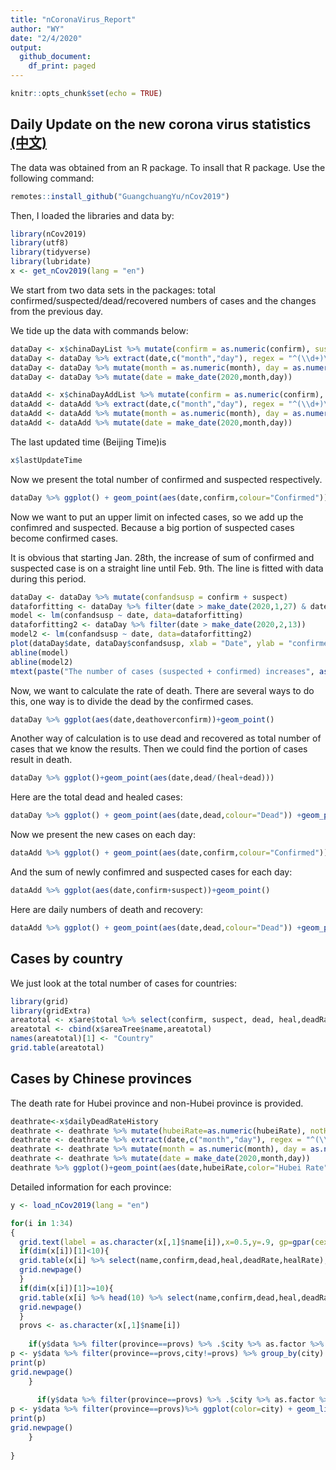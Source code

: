 ```yaml
---
title: "nCoronaVirus_Report"
author: "WY"
date: "2/4/2020"
output:
  github_document:
    df_print: paged
---
```


```r
knitr::opts_chunk$set(echo = TRUE)
```

## Daily Update on the new corona virus statistics [(中文)](https://github.com/Wenlong-Y/New_Corona_Virus/blob/master/Report_CN.md)

The data was obtained from an R package. To insall that R package. Use the following command:

```r
remotes::install_github("GuangchuangYu/nCov2019")
```

Then, I loaded the libraries and data by:
```r
library(nCov2019)
library(utf8)
library(tidyverse)
library(lubridate)
x <- get_nCov2019(lang = "en")
```

We start from two data sets in the packages: total confirmed/suspected/dead/recovered numbers of cases and the changes from the previous day.

We tide up the data with commands below:
```r
dataDay <- x$chinaDayList %>% mutate(confirm = as.numeric(confirm), suspect = as.numeric(suspect), dead = as.numeric(dead), heal = as.numeric(heal), deathoverconfirm = dead/confirm)
dataDay <- dataDay %>% extract(date,c("month","day"), regex = "^(\\d+)\\.(\\d+)$",remove = FALSE) 
dataDay <- dataDay %>% mutate(month = as.numeric(month), day = as.numeric(day))
dataDay <- dataDay %>% mutate(date = make_date(2020,month,day))

dataAdd <- x$chinaDayAddList %>% mutate(confirm = as.numeric(confirm), suspect = as.numeric(suspect), dead = as.numeric(dead), heal = as.numeric(heal), deathoverconfirm = dead/confirm)
dataAdd <- dataAdd %>% extract(date,c("month","day"), regex = "^(\\d+)\\.(\\d+)$",remove = FALSE) 
dataAdd <- dataAdd %>% mutate(month = as.numeric(month), day = as.numeric(day))
dataAdd <- dataAdd %>% mutate(date = make_date(2020,month,day))

```

The last updated time (Beijing Time)is
```r
x$lastUpdateTime
```


Now we present the total number of confirmed and suspected respectively.

```r
dataDay %>% ggplot() + geom_point(aes(date,confirm,colour="Confirmed")) +geom_point(aes(date,suspect,color="Suspect")) +theme(legend.position="right")+ylab("Number of cases")+labs(colour="Type")+scale_color_manual(values=c("blue","red"))
```

Now we want to put an upper limit on infected cases, so we add up the confimred and suspected. Because a big portion of suspected cases become confirmed cases. 

It is obvious that starting Jan. 28th, the increase of sum of confirmed and suspected case is on a straight line until Feb. 9th. The line is fitted with data during this period.

```r
dataDay <- dataDay %>% mutate(confandsusp = confirm + suspect)
dataforfitting <- dataDay %>% filter(date > make_date(2020,1,27) & date < make_date(2020,2,9)) 
model <- lm(confandsusp ~ date, data=dataforfitting)
dataforfitting2 <- dataDay %>% filter(date > make_date(2020,2,13)) 
model2 <- lm(confandsusp ~ date, data=dataforfitting2)
plot(dataDay$date, dataDay$confandsusp, xlab = "Date", ylab = "confirmed + suspected" )
abline(model)
abline(model2)
mtext(paste("The number of cases (suspected + confirmed) increases", as.character(floor(model$coefficients[2])),"per day on average\n between Jan 28th and Feb 8th. with R-squared value of ",round(summary(model)$r.squared, digits=5),".\n", "After Feb. 13, the number of cases (confirmed+suspect) increases ",as.character(floor(model2$coefficients[2])), "\n with R-squred value of", round(summary(model2)$r.squared, digits=5),"."))
```


Now, we want to calculate the rate of death. There are several ways to do this, one way is to divide the dead by the confirmed cases.

```r
dataDay %>% ggplot(aes(date,deathoverconfirm))+geom_point()
```

Another way of calculation is to use dead and recovered as total number of cases that we know the results. Then we could find the portion of cases result in death.

```r
dataDay %>% ggplot()+geom_point(aes(date,dead/(heal+dead)))
```

Here are the total dead and healed cases:

```r
dataDay %>% ggplot() + geom_point(aes(date,dead,colour="Dead")) +geom_point(aes(date,heal,color="Healed")) +theme(legend.position="right")+ylab("Number of cases")+labs(colour="Type")+scale_color_manual(values=c("black","red"))
```


Now we present the new cases on each day:

```r
dataAdd %>% ggplot() + geom_point(aes(date,confirm,colour="Confirmed")) +geom_point(aes(date,suspect,color="Suspect")) +theme(legend.position="right")+ylab("Number of cases")+labs(colour="Type")+scale_color_manual(values=c("blue","red"))
```

And the sum of newly confimred and suspected cases for each day:

```r
dataAdd %>% ggplot(aes(date,confirm+suspect))+geom_point()
```

Here are daily numbers of death and recovery:

```r
dataAdd %>% ggplot() + geom_point(aes(date,dead,colour="Dead")) +geom_point(aes(date,heal,color="Healed")) +theme(legend.position="right")+ylab("Number of cases")+labs(colour="Type")+scale_color_manual(values=c("black","red"))
```


## Cases by country

We just look at the total number of cases for countries:
```r
library(grid)
library(gridExtra)
areatotal <- x$are$total %>% select(confirm, suspect, dead, heal,deadRate,healRate)
areatotal <- cbind(x$areaTree$name,areatotal)
names(areatotal)[1] <- "Country"
grid.table(areatotal)
```

## Cases by Chinese provinces

The death rate for Hubei province and non-Hubei province is provided.

```r
deathrate<-x$dailyDeadRateHistory
deathrate <- deathrate %>% mutate(hubeiRate=as.numeric(hubeiRate), notHubeiRate=as.numeric(notHubeiRate), countryRate=as.numeric(countryRate))
deathrate <- deathrate %>% extract(date,c("month","day"), regex = "^(\\d+)\\.(\\d+)$",remove = FALSE) 
deathrate <- deathrate %>% mutate(month = as.numeric(month), day = as.numeric(day))
deathrate <- deathrate %>% mutate(date = make_date(2020,month,day))
deathrate %>% ggplot()+geom_point(aes(date,hubeiRate,color="Hubei Rate"))+geom_point(aes(date,notHubeiRate,color="non-Hubei Rate"))+geom_point(aes(date,countryRate,color="country Rate"))+ ylab("Percentage(%)")
```

Detailed information for each province:

```r
y <- load_nCov2019(lang = "en")

```

```r
for(i in 1:34)
{
  grid.text(label = as.character(x[,1]$name[i]),x=0.5,y=.9, gp=gpar(cex=2))
  if(dim(x[i])[1]<10){
  grid.table(x[i] %>% select(name,confirm,dead,heal,deadRate,healRate),vp=viewport(x=0.5,y=.5,width=1,height=1))
  grid.newpage()
  }
  if(dim(x[i])[1]>=10){
  grid.table(x[i] %>% head(10) %>% select(name,confirm,dead,heal,deadRate,healRate),vp=viewport(x=0.5,y=.5,width=1,height=1))
  grid.newpage()
  }
  provs <- as.character(x[,1]$name[i])
  
    if(y$data %>% filter(province==provs) %>% .$city %>% as.factor %>% levels %>% length != 1){
p <- y$data %>% filter(province==provs,city!=provs) %>% group_by(city) %>% ggplot(color=city) + geom_line(aes(time,cum_confirm,color=city))+geom_point(aes(time,cum_confirm,color=city))+ylab(paste(provs," confirmed"))
print(p)
grid.newpage()
    }
  
      if(y$data %>% filter(province==provs) %>% .$city %>% as.factor %>% levels %>% length == 1){
p <- y$data %>% filter(province==provs)%>% ggplot(color=city) + geom_line(aes(time,cum_confirm,color=city))+geom_point(aes(time,cum_confirm,color=city))+ylab(paste(provs," confirmed"))
print(p)
grid.newpage()
    }
  
}
```


